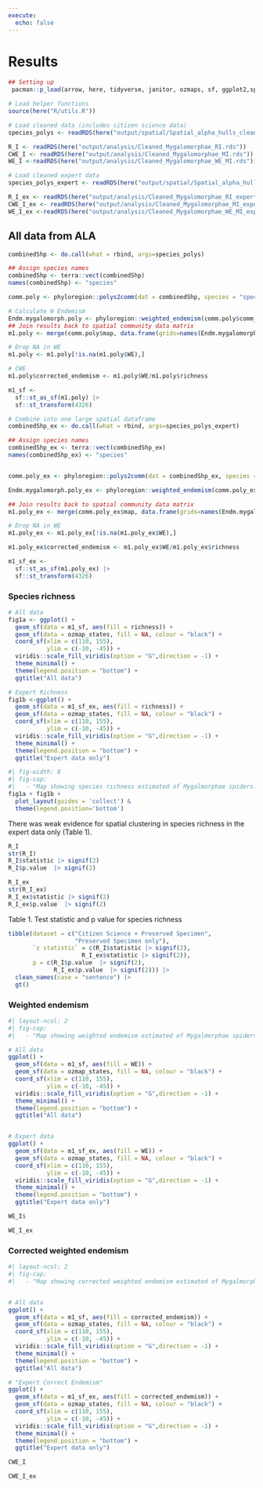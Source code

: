 ```yaml
---
execute:
  echo: false
---
```


# Results

```r
## Setting up
 pacman::p_load(arrow, here, tidyverse, janitor, ozmaps, sf, ggplot2,sp, purrr, ConR, dplyr, DT, zoomerjoin, gt, patchwork)

# Load helper functions
source(here("R/utils.R"))

# Load cleaned data (includes citizen science data)
species_polys <- readRDS(here("output/spatial/Spatial_alpha_hulls_cleaned_Mygalomorphae_withassertions_2024-03-13_ALA.rds"))

R_I <- readRDS(here("output/analysis/Cleaned_Mygalomorphae_RI.rds"))
CWE_I <- readRDS(here("output/analysis/Cleaned_Mygalomorphae_MI.rds"))
WE_I <-readRDS(here("output/analysis/Cleaned_Mygalomorphae_WE_MI.rds"))

# Load cleaned expert data 
species_polys_expert <- readRDS(here("output/spatial/Spatial_alpha_hulls_expertcleaned_Mygalomorphae_withassertions_2024-03-13_ALA.rds")) |>   discard(is.null)

R_I_ex <- readRDS(here("output/analysis/Cleaned_Mygalomorphae_RI_expert.rds"))
CWE_I_ex <- readRDS(here("output/analysis/Cleaned_Mygalomorphae_MI_expert.rds"))
WE_I_ex <-readRDS(here("output/analysis/Cleaned_Mygalomorphae_WE_MI_expert.rds"))
```

## All data from ALA

```r
combinedShp <- do.call(what = rbind, args=species_polys)

## Assign species names
combinedShp <- terra::vect(combinedShp)
names(combinedShp) <- "species"

comm.poly <- phyloregion::polys2comm(dat = combinedShp, species = "species", trace=1, res = 0.5)

# Calculate W Endemism
Endm.mygalomorph.poly <- phyloregion::weighted_endemism(comm.poly$comm_dat)
## Join results back to spatial community data matrix
m1.poly <- merge(comm.poly$map, data.frame(grids=names(Endm.mygalomorph.poly), WE=Endm.mygalomorph.poly), by="grids")

# Drop NA in WE
m1.poly <- m1.poly[!is.na(m1.poly$WE),]

# CWE
m1.poly$corrected_endemism <- m1.poly$WE/m1.poly$richness

m1_sf <- 
  sf::st_as_sf(m1.poly) |> 
  sf::st_transform(4326)
```


```r
# Combine into one large spatial dataframe
combinedShp_ex <- do.call(what = rbind, args=species_polys_expert)

## Assign species names
combinedShp_ex <- terra::vect(combinedShp_ex)
names(combinedShp_ex) <- "species"


comm.poly_ex <- phyloregion::polys2comm(dat = combinedShp_ex, species = "species", trace=1, res = 0.5)

Endm.mygalomorph.poly_ex <- phyloregion::weighted_endemism(comm.poly_ex$comm_dat)

## Join results back to spatial community data matrix
m1.poly_ex <- merge(comm.poly_ex$map, data.frame(grids=names(Endm.mygalomorph.poly_ex), WE=Endm.mygalomorph.poly_ex), by="grids")

# Drop NA in WE
m1.poly_ex <- m1.poly_ex[!is.na(m1.poly_ex$WE),]

m1.poly_ex$corrected_endemism <- m1.poly_ex$WE/m1.poly_ex$richness

m1_sf_ex <- 
  sf::st_as_sf(m1.poly_ex) |> 
  sf::st_transform(4326)
```

### Species richness

```r
# All data
fig1a <- ggplot() +
  geom_sf(data = m1_sf, aes(fill = richness)) + 
  geom_sf(data = ozmap_states, fill = NA, colour = "black") + 
  coord_sf(xlim = c(110, 155), 
           ylim = c(-10, -45)) + 
  viridis::scale_fill_viridis(option = "G",direction = -1) + 
  theme_minimal() +
  theme(legend.position = "bottom") + 
  ggtitle("All data")

# Expert Richness
fig1b <-ggplot() +
  geom_sf(data = m1_sf_ex, aes(fill = richness)) + 
  geom_sf(data = ozmap_states, fill = NA, colour = "black") + 
  coord_sf(xlim = c(110, 155), 
           ylim = c(-10, -45)) + 
  viridis::scale_fill_viridis(option = "G",direction = -1) + 
  theme_minimal() +
  theme(legend.position = "bottom") + 
  ggtitle("Expert data only")
```


```r
#| fig-width: 8
#| fig-cap: 
#|   - "Map showing species richness estimated of Mygalmorphae spiders. Left: All data from the cleaned dataset is used i.e contains citizen science data (basis of record == `HUMAN_OBSERVATION`) Right: Only expert data is used (basis of record == `PRESERVED_SPECIMEN` only)"
fig1a + fig1b + 
  plot_layout(guides = 'collect') &
  theme(legend.position='bottom')
```

::: {.callout-note}
There was weak evidence for spatial clustering in species richness in the expert data only (Table 1).
:::

```r
R_I
str(R_I)
R_I$statistic |> signif(2)
R_I$p.value  |> signif(2)

R_I_ex
str(R_I_ex)
R_I_ex$statistic |> signif(2)
R_I_ex$p.value  |> signif(2)
```
Table 1. Test statistic and p value for species richness 

```r
tibble(dataset = c("Citizen Science + Preserved Specimen",
                   "Preserved Specimen only"),
       `z statistic` = c(R_I$statistic |> signif(2),
                     R_I_ex$statistic |> signif(2)),
       p = c(R_I$p.value  |> signif(2),
             R_I_ex$p.value  |> signif(2))) |> 
  clean_names(case = "sentence") |> 
  gt()
```


### Weighted endemism

```r
#| layout-ncol: 2
#| fig-cap: 
#|   - "Map showing weighted endemism estimated of Mygalmorphae spiders. Left: All data from the cleaned dataset is used i.e contains citizen science data (basis of record == `HUMAN_OBSERVATION`) Right: Only expert data is used (basis of record == `PRESERVED_SPECIMEN` only)"

# All data
ggplot() +
  geom_sf(data = m1_sf, aes(fill = WE)) + 
  geom_sf(data = ozmap_states, fill = NA, colour = "black") + 
  coord_sf(xlim = c(110, 155), 
           ylim = c(-10, -45)) + 
  viridis::scale_fill_viridis(option = "G",direction = -1) + 
  theme_minimal() +
  theme(legend.position = "bottom") + 
  ggtitle("All data")


# Expert data
ggplot() +
  geom_sf(data = m1_sf_ex, aes(fill = WE)) + 
  geom_sf(data = ozmap_states, fill = NA, colour = "black") + 
  coord_sf(xlim = c(110, 155), 
           ylim = c(-10, -45)) + 
  viridis::scale_fill_viridis(option = "G",direction = -1) + 
  theme_minimal() +
  theme(legend.position = "bottom") + 
  ggtitle("Expert data only")
```

```r
WE_I$

WE_I_ex
```

### Corrected weighted endemism

```r
#| layout-ncol: 2
#| fig-cap: 
#|   - "Map showing corrected weighted endemism estimated of Mygalmorphae spiders. Left: All data from the cleaned dataset is used i.e contains citizen science data (basis of record == `HUMAN_OBSERVATION`) Right: Only expert data is used (basis of record == `PRESERVED_SPECIMEN` only)"


# All data
ggplot() +
  geom_sf(data = m1_sf, aes(fill = corrected_endemism)) + 
  geom_sf(data = ozmap_states, fill = NA, colour = "black") + 
  coord_sf(xlim = c(110, 155), 
           ylim = c(-10, -45)) + 
  viridis::scale_fill_viridis(option = "G",direction = -1) + 
  theme_minimal() +
  theme(legend.position = "bottom") + 
  ggtitle("All data")

# "Expert Correct Endemism"
ggplot() +
  geom_sf(data = m1_sf_ex, aes(fill = corrected_endemism)) + 
  geom_sf(data = ozmap_states, fill = NA, colour = "black") + 
  coord_sf(xlim = c(110, 155), 
           ylim = c(-10, -45)) + 
  viridis::scale_fill_viridis(option = "G",direction = -1) + 
  theme_minimal() +
  theme(legend.position = "bottom") + 
  ggtitle("Expert data only")
```

```r
CWE_I

CWE_I_ex
```

